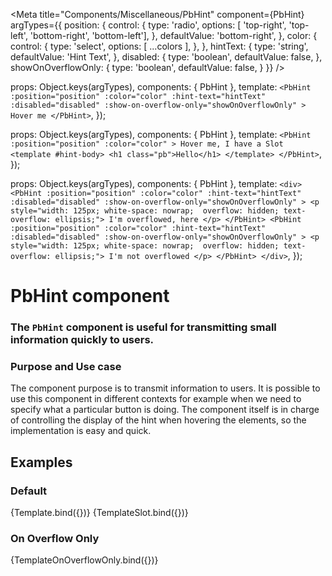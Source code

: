 
<Meta
  title="Components/Miscellaneous/PbHint"
  component={PbHint}
  argTypes={{
    position: {
      control: {
        type: 'radio',
        options: [ 'top-right', 'top-left', 'bottom-right', 'bottom-left'],
      },
      defaultValue: 'bottom-right',
    },
    color: {
      control: {
        type: 'select',
        options: [ ...colors ],
      },
    },
    hintText: {
      type: 'string',
      defaultValue: 'Hint Text',
    },
    disabled: {
      type: 'boolean',
      defaultValue: false,
    },
    showOnOverflowOnly: {
      type: 'boolean',
      defaultValue: false,
    }
  }}
/>

  props: Object.keys(argTypes),
  components: { PbHint },
  template: `
    <PbHint
      :position="position"
      :color="color"
      :hint-text="hintText"
      :disabled="disabled"
      :show-on-overflow-only="showOnOverflowOnly"
    >
      Hover me
    </PbHint>
  `,
});

  props: Object.keys(argTypes),
  components: { PbHint },
  template: `
    <PbHint
      :position="position"
      :color="color"
    >
      Hover me, I have a Slot
      <template #hint-body>
        <h1 class="pb">Hello</h1>
      </template>
    </PbHint>
  `,
});

  props: Object.keys(argTypes),
  components: { PbHint },
  template: `
    <div>
      <PbHint
        :position="position"
        :color="color"
        :hint-text="hintText"
        :disabled="disabled"
        :show-on-overflow-only="showOnOverflowOnly"
      >
        <p style="width: 125px; white-space: nowrap;  overflow: hidden; text-overflow: ellipsis;">
          I'm overflowed, here
        </p>
      </PbHint>
      <PbHint
        :position="position"
        :color="color"
        :hint-text="hintText"
        :disabled="disabled"
        :show-on-overflow-only="showOnOverflowOnly"
      >
        <p style="width: 125px; white-space: nowrap;  overflow: hidden; text-overflow: ellipsis;">
          I'm not overflowed
        </p>
      </PbHint>
    </div>
  `,
});

# **PbHint component**
### The `PbHint` component is useful for transmitting small information quickly to users.

### Purpose and Use case

The component purpose is to transmit information to users.
It is possible to use this component in different contexts for example when we need to specify what a particular button is doing.
The component itself is in charge of controlling the display of the hint when hovering the elements, so the implementation is easy and quick.

## Examples

### Default

<Canvas>
  <Story name="Default" height="auto" parameters={{ layout: 'centered' }}>
    {Template.bind({})}
  </Story>
</Canvas>

<Canvas>
  <Story name="Slot" height="auto" parameters={{ layout: 'centered' }}>
    {TemplateSlot.bind({})}
  </Story>
</Canvas>

### On Overflow Only

<Canvas>
  <Story name="On Overflow Only" height="auto" parameters={{ layout: 'centered' }} args={{ showOnOverflowOnly: true, position: 'top-right' }}>
    {TemplateOnOverflowOnly.bind({})}
  </Story>
</Canvas>
